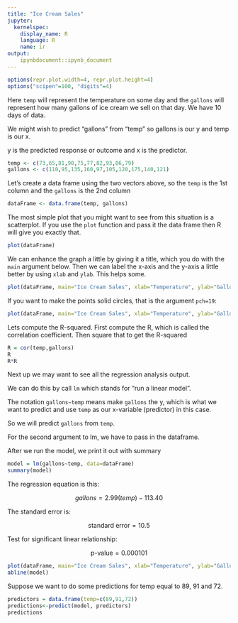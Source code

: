 ```yaml
---
title: "Ice Cream Sales"
jupyter:
  kernelspec:
    display_name: R
    language: R
    name: ir
output:
    ipynbdocument::ipynb_document
---
```


```r
options(repr.plot.width=4, repr.plot.height=4)
options("scipen"=100, "digits"=4)
```

Here `temp` will represent the temperature on some day and the `gallons` will represent how many gallons of ice cream we sell on that day. We have 10 days of data.

We might wish to predict "gallons" from "temp" so gallons is our y and temp is our x. 

y is the predicted response or outcome and x is the predictor.

```r
temp <- c(73,65,81,90,75,77,82,93,86,79)
gallons <- c(110,95,135,160,97,105,120,175,140,121)
```

Let's create a data frame using the two vectors above, so the `temp` is the 1st column and the `gallons` is the 2nd column

```r
dataFrame <- data.frame(temp, gallons)
```

The most simple plot that you might want to see from this situation is a scatterplot. If you use the `plot` function and pass it the data frame then R will give you exactly that.

```r
plot(dataFrame)
```

We can enhance the graph a little by giving it a title, which you do with the `main` argument below. Then we can label the x-axis and the y-axis a little better by using `xlab` and `ylab`. This helps some.

```r
plot(dataFrame, main="Ice Cream Sales", xlab="Temperature", ylab="Gallons Sold")
```

If you want to make the points solid circles, that is the argument `pch=19`:

```r
plot(dataFrame, main="Ice Cream Sales", xlab="Temperature", ylab="Gallons Sold", pch=19)
```

Lets compute the R-squared. First compute the R, which is called the correlation coefficient. Then square that to get the R-squared

```r
R = cor(temp,gallons)
R
R*R
```

Next up we may want to see all the regression analysis output. 

We can do this by call `lm` which stands for "run a linear model". 

The notation `gallons~temp` means make `gallons` the y, which is what we want to predict and use `temp` as our x-variable (predictor) in this case.

 So we will predict `gallons` from `temp`. 

For the second argument to lm, we have to pass in the dataframe.

After we run the model, we print it out with summary

```r
model = lm(gallons~temp, data=dataFrame)
summary(model)
```

The regression equation is this:

$$ gallons = 2.99(temp) - 113.40 $$   
    
The standard error is:

$$ \text{standard error} = 10.5  $$ 

Test for significant linear relationship:

$$ \text{p-value} = 0.000101 $$

```r
plot(dataFrame, main="Ice Cream Sales", xlab="Temperature", ylab="Gallons Sold" , pch=19)
abline(model)
```

Suppose we want to do some predictions for temp equal to 89, 91 and 72.

```r
predictors = data.frame(temp=c(89,91,72))
predictions<-predict(model, predictors)
predictions
```


